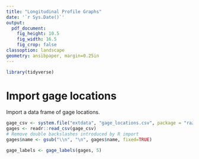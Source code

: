 ```yaml
---
title: "Longitudinal Profile Graphs"
date: '`r Sys.Date()`'
output:
  pdf_document:
    fig_height: 10.5
    fig_width: 16.5
    fig_crop: false
classoption: landscape
geometry: ansibpaper, margin=0.25in
---
```


```r
library(tidyverse)
```

# Import gage locations
Import a data frame of gage locations. 
```r
gage_csv <- system.file("extdata", "gage_locations.csv", package = "razviz")
gages <- readr::read_csv(gage_csv)
# Remove double backslashes introduced by R import
gages$name <- gsub("\\n", "\n", gages$name, fixed=TRUE)
```

```r
gage_labels <- gage_labels(gages, 5)
```

